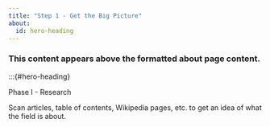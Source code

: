 ```yaml
---
title: "Step 1 - Get the Big Picture"
about:
  id: hero-heading
---
```


### This content appears above the formatted about page content.

:::{#hero-heading}

Phase I - Research

Scan articles, table of contents, Wikipedia pages, etc. to get an idea of what the field is about.
